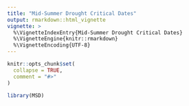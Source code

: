 ```yaml
---
title: "Mid-Summer Drought Critical Dates"
output: rmarkdown::html_vignette
vignette: >
  %\VignetteIndexEntry{Mid-Summer Drought Critical Dates}
  %\VignetteEngine{knitr::rmarkdown}
  %\VignetteEncoding{UTF-8}
---
```


```r
knitr::opts_chunk$set(
  collapse = TRUE,
  comment = "#>"
)
```

```r
library(MSD)
```
